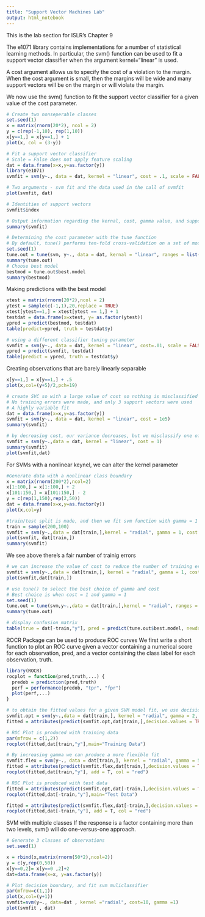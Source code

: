 ```yaml
---
title: "Support Vector Machines Lab"
output: html_notebook
---
```


This is the lab section for ISLR's Chapter 9

The e1071 library contains implementations for a number of statistical learning methods. In particular, the svm()
function can be used to fit a support vector classifier when the argument kernel="linear" is used. 

A cost argument allows us to specify the cost of a violation to the margin. When the cost argument is small,
then the margins will be wide and many support vectors will be on the margin or will violate the margin.

We now use the svm() function to fit the support vector classifier for a given value of the cost parameter.

```r
# Create two nonseperable classes
set.seed(1)
x = matrix(rnorm(20*2), ncol = 2)
y = c(rep(-1,10), rep(1,10))
x[y==1,] = x[y==1,] + 1
plot(x, col = (3-y))

# Fit a support vector classifier 
# Scale = False does not apply feature scaling
dat = data.frame(x=x,y=as.factor(y))
library(e1071)
svmfit = svm(y~., data = dat, kernel = "linear", cost = .1, scale = FALSE)

# Two arguments - svm fit and the data used in the call of svmfit
plot(svmfit, dat)

# Identities of support vectors
svmfit$index

# Output information regarding the kernal, cost, gamma value, and support vectors
summary(svmfit)

# Determining the cost parameter with the tune function
# By default, tune() performs ten-fold cross-validation on a set of models of interest.
set.seed(1)
tune.out = tune(svm, y~., data = dat, kernal = "linear", ranges = list(cost= c(0.001, 0.01, 0.1, 1,5,10,100)))
summary(tune.out)
# Choose best model
bestmod = tune.out$best.model
summary(bestmod)
```

Making predictions with the best model
```r

xtest = matrix(rnorm(20*2),ncol = 2)
ytest = sample(c(-1,1),20,replace = TRUE)
xtest[ytest==1,] = xtest[ytest == 1,] + 1
testdat = data.frame(x=xtest, y= as.factor(ytest))
ypred = predict(bestmod, testdat)
table(predict=ypred, truth = testdat$y)

# using a different classifier tuning parameter
svmfit = svm(y~., data = dat, kernel = "linear", cost=.01, scale = FALSE)
ypred = predict(svmfit, testdat)
table(predict = ypred, truth = testdat$y)
```

Creating observations that are barely linearly separable
```r
x[y==1,] = x[y==1,] + .5
plot(x,col=(y+5)/2,pch=19)

# create SVC so with a large value of cost so nothing is misclassified
# No training errors were made, and only 3 support vectors were used
# A highly variable fit
dat = data.frame(x=x,y=as.factor(y))
svmfit = svm(y~., data = dat, kernel = "linear", cost = 1e5)
summary(svmfit)

# by decreasing cost, our variance decreases, but we misclassify one of the observations, but seven support vectors were used
svmfit = svm(y~.,data = dat, kernel = "linear", cost = 1)
summary(svmfit)
plot(svmfit,dat)
```

For SVMs with a nonlinear keynel, we can alter the kernel parameter
```r
#Generate data with a nonlinear class boundary
x = matrix(rnorm(200*2),ncol=2)
x[1:100,] = x[1:100,] + 2
x[101:150,] = x[101:150,] - 2
y = c(rep(1,150),rep(2,50))
dat = data.frame(x=x,y=as.factor(y))
plot(x,col=y)

#train/test split is made, and then we fit svm function with gamma = 1
train = sample(200,100)
svmfit = svm(y~.,data = dat[train,],kernel = "radial", gamma = 1, cost = 1)
plot(svmfit, dat[train,])
summary(svmfit)
```

We see above there's a fair number of trainig errors
```r
# we can increase the value of cost to reduce the number of training errors
svmfit = svm(y~.,data = dat[train,], kernel = "radial", gamma = 1, cost = 1e5)
plot(svmfit,dat[train,])

# use tune() to select the best choice of gamma and cost
# Best choice is when cost = 1 and gamma = 1
set.seed(1)
tune.out = tune(svm,y~.,data = dat[train,],kernel = "radial", ranges = list(cost = c(0.1,1,10,100,1000), gamma = c(.5,1,2,3,4)))
summary(tune.out)

# display confusion matrix
table(true = dat[-train,"y"], pred = predict(tune.out$best.model, newdata = dat[-train,]))
```

ROCR Package can be used to produce ROC curves
We first write a short function to plot an ROC curve given a vector containing a numerical score for each observation, pred, and a vector containing the class label for each observation, truth.
```r
library(ROCR)
rocplot = function(pred,truth,...) {
  predob = prediction(pred,truth)
  perf = performance(predob, "tpr", "fpr")
  plot(perf,...)
}

# to obtain the fitted values for a given SVM model fit, we use decision.values = TRUE when fitting svm(). Predict() will output fitted values
svmfit.opt = svm(y~.,data = dat[train,], kernel = "radial", gamma = 2, cost = 1, devision.values = T)
fitted = attributes(predict(svmfit.opt,dat[train,],decision.values = TRUE))$decision.values

# ROC Plot is produced with training data
par(mfrow = c(1,2))
rocplot(fitted,dat[train,"y"],main="Training Data")

# By increasing gamma we can produce a more flexible fit
svmfit.flex = svm(y~., data = dat[train,], kernel = "radial", gamma = 50, cost = 1, decision.values = T)
fitted = attributes(predict(svmfit.flex,dat[train,],decision.values = TRUE))$decision.values
rocplot(fitted,dat[train,"y"], add = T, col = "red")

# ROC Plot is produced with test data
fitted = attributes(predict(svmfit.opt,dat[-train,],decision.values = TRUE))$decision.values
rocplot(fitted,dat[-train,"y"],main="Test Data")

fitted = attributes(predict(svmfit.flex,dat[-train,],decision.values = TRUE))$decision.values
rocplot(fitted,dat[-train,"y"], add = T, col = "red")
```

SVM with multiple classes
If the response is a factor containing more than two levels, svm() will do one-versus-one approach.
```r
# Generate 3 classes of observations
set.seed(1)

x = rbind(x,matrix(rnorm(50*2),ncol=2))
y = c(y,rep(0,50))
x[y==0,2]= x[y==0 ,2]+2
dat=data.frame(x=x, y=as.factor(y))

# Plot decision boundary, and fit svm muliclassifier
par(mfrow=c(1,1))
plot(x,col=(y+1))
svmfit=svm(y∼., data=dat , kernel ="radial", cost=10, gamma =1)
plot(svmfit , dat)
```


